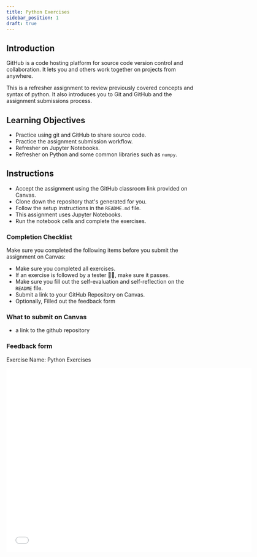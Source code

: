 ```yaml
---
title: Python Exercises
sidebar_position: 1
draft: true
---
```


## Introduction

GitHub is a code hosting platform for source code version control and collaboration. It lets you and others work together on projects from anywhere.

This is a refresher assignment to review previously covered concepts and syntax of python.
It also introduces you to Git and GitHub and the assignment submissions process.

## Learning Objectives

- Practice using git and GitHub to share source code.
- Practice the assignment submission workflow.
- Refresher on Jupyter Notebooks.
- Refresher on Python and some common libraries such as `numpy`.

## Instructions

- Accept the assignment using the GitHub classroom link provided on Canvas.
- Clone down the repository that's generated for you.
- Follow the setup instructions in the `README.md` file.
- This assignment uses Jupyter Notebooks.
- Run the notebook cells and complete the exercises.

### Completion Checklist
Make sure you completed the following items before you submit the assignment on Canvas:

- Make sure you completed all exercises.
- If an exercise is followed by a tester 🕵️‍♀️, make sure it passes.
- Make sure you fill out the self-evaluation and self-reflection on the `README` file.
- Submit a link to your GitHub Repository on Canvas.
- Optionally, Filled out the feedback form

### What to submit on Canvas

- a link to the github repository

### Feedback form
Exercise Name: Python Exercises
<iframe width="640" height="480" src={`https://forms.office.com/Pages/ResponsePage.aspx?id=bC4i9cZf60iPA3PbGCA7Y33H7NKgRR5CkMtRYawNvXtUMFJJMTRZODhZSVowWUwzRllZQVZDSTNXWi4u&embed=true`} frameborder="0" marginwidth="0" marginheight="0" style= {{border: `none`, maxWidth:`100%`, maxHeight:`100vh`}}  allowfullscreen webkitallowfullscreen mozallowfullscreen msallowfullscreen />
